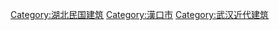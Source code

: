 [[Category:湖北民国建筑|Category:湖北民国建筑]]
[[Category:漢口市|Category:漢口市]]
[[Category:武汉近代建筑‎|Category:武汉近代建筑‎]]